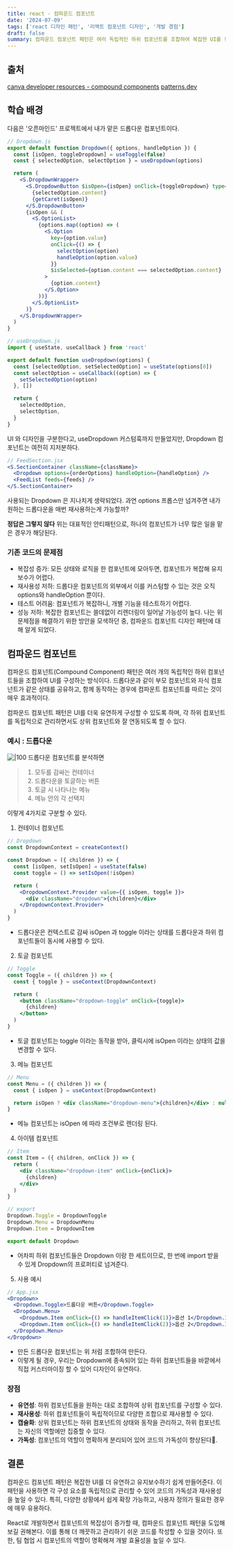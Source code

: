 ```yaml
---
title: react - 컴파운드 컴포넌트
date: '2024-07-09'
tags: ['react 디자인 패턴', '리액트 컴포넌트 디자인', '개발 경험']
draft: false
summary: 컴파운드 컴포넌트 패턴은 여러 독립적인 하위 컴포넌트를 조합하여 복잡한 UI를 유연하고 유지보수하기 쉽게 만드는 React 디자인 패턴이다. 드롭다운과 selct option 같이 부모와 자식 컴포넌트가 동일한 상태를 공유할 때, 컴파운드 패턴을 따를 수 있다.
---
```


## 출처

[canva developer resources - compound components](<https://canvas.workday.com/get-started/for-developers/resources/compound-components/#:~:text=Compound%20components%20is%20a%20pattern,Shared%20model%20(optional%2C%20advanced)>)
[patterns.dev](https://www.patterns.dev/react/compound-pattern)

## 학습 배경

다음은 '오픈마인드' 프로젝트에서 내가 맡은 드롭다운 컴포넌트이다.

```jsx
// Dropdown.js
export default function Dropdown({ options, handleOption }) {
  const [isOpen, toggleDropdown] = useToggle(false)
  const { selectedOption, selectOption } = useDropdown(options)

  return (
    <S.DropdownWrapper>
      <S.DropdownButton $isOpen={isOpen} onClick={toggleDropdown} type="button">
        {selectedOption.content}
        {getCaret(isOpen)}
      </S.DropdownButton>
      {isOpen && (
        <S.OptionList>
          {options.map((option) => (
            <S.Option
              key={option.value}
              onClick={() => {
                selectOption(option)
                handleOption(option.value)
              }}
              $isSelected={option.content === selectedOption.content}
            >
              {option.content}
            </S.Option>
          ))}
        </S.OptionList>
      )}
    </S.DropdownWrapper>
  )
}
```

```js
// useDropdown.js
import { useState, useCallback } from 'react'

export default function useDropdown(options) {
  const [selectedOption, setSelectedOption] = useState(options[0])
  const selectOption = useCallback((option) => {
    setSelectedOption(option)
  }, [])

  return {
    selectedOption,
    selectOption,
  }
}
```

UI 와 디자인을 구분한다고, useDropdown 커스텀훅까지 만들었지만, Dropdown 컴포넌트는 여전히 지저분하다.

```jsx
// FeedSection.jsx
<S.SectionContainer className={className}>
  <Dropdown options={orderOptions} handleOption={handleOption} />
  <FeedList feeds={feeds} />
</S.SectionContainer>
```

사용되는 Dropdown 은 지나치게 생략되었다. 과연 options 프롭스만 넘겨주면 내가 원하는 드롭다운을 매번 재사용하는게 가능할까?

**정답은 그렇지 않다**
위는 대표적인 안티패턴으로, 하나의 컴포넌트가 너무 많은 일을 맡은 경우가 해당된다.

### 기존 코드의 문제점

- 복잡성 증가: 모든 상태와 로직을 한 컴포넌트에 모아두면, 컴포넌트가 복잡해 유지보수가 어렵다.
- 재사용성 저하: 드롭다운 컴포넌트의 외부에서 이를 커스텀할 수 있는 것은 오직 options와 handleOption 뿐이다.
- 테스트 어려움: 컴포넌트가 복잡하니, 개별 기능을 테스트하기 어렵다.
- 성능 저하: 복잡한 컴포넌트는 쓸데없이 리렌더링이 일어날 가능성이 높다.
  나는 위 문제점을 해결하기 위한 방안을 모색하던 중, 컴파운드 컴포넌트 디자인 패턴에 대해 알게 되었다.

## 컴파운드 컴포넌트

컴파운드 컴포넌트(Compound Component) 패턴은 여러 개의 독립적인 하위 컴포넌트들을 조합하여 UI를 구성하는 방식이다.
드롭다운과 같이 부모 컴포넌트와 자식 컴포넌트가 같은 상태를 공유하고, 함께 동작하는 경우에 컴파운트 컴포넌트를 따르는 것이 매우 효과적이다.

컴파운드 컴포넌트 패턴은 UI를 더욱 유연하게 구성할 수 있도록 하며, 각 하위 컴포넌트를 독립적으로 관리하면서도 상위 컴포넌트와 잘 연동되도록 할 수 있다.

### 예시 : 드롭다운

![|100](https://i.imgur.com/c9U2Z2i.png)
드롭다운 컴포넌트를 분석하면

> 1. 모두를 감싸는 컨테이너
> 2. 드롭다운을 토글하는 버튼
> 3. 토글 시 나타나는 메뉴
> 4. 메뉴 안의 각 선택지

이렇게 4가지로 구분할 수 있다.

1. 컨테이너 컴포넌트

```jsx
// Dropdown
const DropdownContext = createContext()

const Dropdown = ({ children }) => {
  const [isOpen, setIsOpen] = useState(false)
  const toggle = () => setIsOpen(!isOpen)

  return (
    <DropdownContext.Provider value={{ isOpen, toggle }}>
      <div className="dropdown">{children}</div>
    </DropdownContext.Provider>
  )
}
```

- 드롭다운은 컨텍스트로 감싸 isOpen 과 toggle 이라는 상태를 드롭다운과 하위 컴포넌트들이 동시에 사용할 수 있다.

2. 토글 컴포넌트

```jsx
// Toggle
const Toggle = ({ children }) => {
  const { toggle } = useContext(DropdownContext)

  return (
    <button className="dropdown-toggle" onClick={toggle}>
      {children}
    </button>
  )
}
```

- 토글 컴포넌트는 toggle 이라는 동작을 받아, 클릭시에 isOpen 이라는 상태의 값을 변경할 수 있다.

3. 메뉴 컴포넌트

```jsx
// Menu
const Menu = ({ children }) => {
  const { isOpen } = useContext(DropdownContext)

  return isOpen ? <div className="dropdown-menu">{children}</div> : null
}
```

- 메뉴 컴포넌트는 isOpen 에 따라 조건부로 렌더링 된다.

4. 아이템 컴포넌트

```jsx
// Item
const Item = ({ children, onClick }) => {
  return (
    <div className="dropdown-item" onClick={onClick}>
      {children}
    </div>
  )
}
```

```jsx
// export
Dropdown.Toggle = DropdownToggle
Dropdown.Menu = DropdownMenu
Dropdown.Item = DropdownItem

export default Dropdown
```

- 어차피 하위 컴포넌트들은 Dropdown 이랑 한 세트이므로, 한 번에 import 받을 수 있게 Dropdown의 프로퍼티로 넘겨준다.

5. 사용 예시

```jsx
// App.jsx
<Dropdown>
  <Dropdown.Toggle>드롭다운 버튼</Dropdown.Toggle>
  <Dropdown.Menu>
    <Dropdown.Item onClick={() => handleItemClick(1)}>옵션 1</Dropdown.Item>
    <Dropdown.Item onClick={() => handleItemClick(2)}>옵션 2</Dropdown.Item>
  </Dropdown.Menu>
</Dropdown>
```

- 만든 드롭다운 컴포넌트는 위 처럼 조합하여 만든다.
- 이렇게 될 경우, 우리는 Dropdown에 종속되어 있는 하위 컴포넌트들을 바깥에서 직접 커스터마이징 할 수 있어 디자인이 유연하다.

### 장점

- **유연성**: 하위 컴포넌트들을 원하는 대로 조합하여 상위 컴포넌트를 구성할 수 있다.
- **재사용성**: 하위 컴포넌트들이 독립적이므로 다양한 조합으로 재사용할 수 있다.
- **캡슐화**: 상위 컴포넌트는 하위 컴포넌트의 상태와 동작을 관리하고, 하위 컴포넌트는 자신의 역할에만 집중할 수 있다.
- **가독성**: 컴포넌트의 역할이 명확하게 분리되어 있어 코드의 가독성이 향상된다.

## 결론

컴파운드 컴포넌트 패턴은 복잡한 UI를 더 유연하고 유지보수하기 쉽게 만들어준다. 이 패턴을 사용하면 각 구성 요소를 독립적으로 관리할 수 있어 코드의 가독성과 재사용성을 높일 수 있다. 특히, 다양한 상황에서 쉽게 확장 가능하고, 사용자 정의가 필요한 경우에 매우 유용하다.

React로 개발하면서 컴포넌트의 복잡성이 증가할 때, 컴파운드 컴포넌트 패턴을 도입해보길 권해본다. 이를 통해 더 깨끗하고 관리하기 쉬운 코드를 작성할 수 있을 것이다. 또한, 팀 협업 시 컴포넌트의 역할이 명확해져 개발 효율성을 높일 수 있다.
